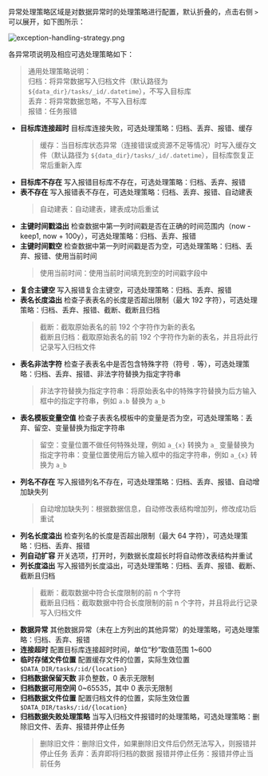 异常处理策略区域是对数据异常时的处理策略进行配置，默认折叠的，点击右侧 `>` 可以展开，如下图所示：

![exception-handling-strategy.png](pic/exception-handling-strategy.png)

各异常项说明及相应可选处理策略如下：

> 通用处理策略说明：  
> 归档：将异常数据写入归档文件（默认路径为 `${data_dir}/tasks/_id/.datetime`），不写入目标库  
> 丢弃：将异常数据忽略，不写入目标库  
> 报错：任务报错

- **目标库连接超时** 目标库连接失败，可选处理策略：归档、丢弃、报错、缓存
  > 缓存：当目标库状态异常（连接错误或资源不足等情况）时写入缓存文件（默认路径为 `${data_dir}/tasks/_id/.datetime`），目标库恢复正常后重新入库
- **目标库不存在** 写入报错目标库不存在，可选处理策略：归档、丢弃、报错
- **表不存在** 写入报错表不存在，可选处理策略：归档、丢弃、报错、自动建表
  > 自动建表：自动建表，建表成功后重试
- **主键时间戳溢出** 检查数据中第一列时间戳是否在正确的时间范围内（now - keep1, now + 100y），可选处理策略：归档、丢弃、报错
- **主键时间戳空** 检查数据中第一列时间戳是否为空，可选处理策略：归档、丢弃、报错、使用当前时间
  > 使用当前时间：使用当前时间填充到空的时间戳字段中
- **复合主键空** 写入报错复合主键空，可选处理策略：归档、丢弃、报错
- **表名长度溢出** 检查子表表名的长度是否超出限制（最大 192 字符），可选处理策略：归档、丢弃、报错、截断、截断且归档
  > 截断：截取原始表名的前 192 个字符作为新的表名  
  > 截断且归档：截取原始表名的前 192 个字符作为新的表名，并且将此行记录写入归档文件
- **表名非法字符** 检查子表表名中是否包含特殊字符（符号 `.` 等），可选处理策略：归档、丢弃、报错、非法字符替换为指定字符串
  > 非法字符替换为指定字符串：将原始表名中的特殊字符替换为后方输入框中的指定字符串，例如 `a.b` 替换为 `a_b`
- **表名模板变量空值** 检查子表表名模板中的变量是否为空，可选处理策略：丢弃、留空、变量替换为指定字符串
  > 留空：变量位置不做任何特殊处理，例如 `a_{x}` 转换为 `a_`
  > 变量替换为指定字符串：变量位置使用后方输入框中的指定字符串，例如 `a_{x}` 转换为 `a_b`
- **列名不存在** 写入报错列名不存在，可选处理策略：归档、丢弃、报错、自动增加缺失列
  > 自动增加缺失列：根据数据信息，自动修改表结构增加列，修改成功后重试
- **列名长度溢出** 检查列名的长度是否超出限制（最大 64 字符），可选处理策略：归档、丢弃、报错
- **列自动扩容** 开关选项，打开时，列数据长度超长时将自动修改表结构并重试
- **列长度溢出** 写入报错列长度溢出，可选处理策略：归档、丢弃、报错、截断、截断且归档
  > 截断：截取数据中符合长度限制的前 n 个字符  
  > 截断且归档：截取数据中符合长度限制的前 n 个字符，并且将此行记录写入归档文件
- **数据异常** 其他数据异常（未在上方列出的其他异常）的处理策略，可选处理策略：归档、丢弃、报错
- **连接超时** 配置目标库连接超时时间，单位“秒”取值范围 1~600
- **临时存储文件位置** 配置缓存文件的位置，实际生效位置 `$DATA_DIR/tasks/:id/{location}`
- **归档数据保留天数** 非负整数，0 表示无限制
- **归档数据可用空间** 0~65535，其中 0 表示无限制
- **归档数据文件位置** 配置归档文件的位置，实际生效位置 `$DATA_DIR/tasks/:id/{location}`
- **归档数据失败处理策略** 当写入归档文件报错时的处理策略，可选处理策略：删除旧文件、丢弃、报错并停止任务
  > 删除旧文件：删除旧文件，如果删除旧文件后仍然无法写入，则报错并停止任务
  > 丢弃：丢弃即将归档的数据
  > 报错并停止任务：报错并停止当前任务